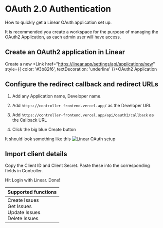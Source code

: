 
# OAuth 2.0 Authentication
How to quickly get a Linear OAuth application set up.

It is recommended you create a workspace for the purpose of managing the OAuth2 Application, as each admin user will have access.

## Create an OAuth2 application in Linear
Create a new <Link href="https://linear.app/settings/api/applications/new" style={{ color: '#3b82f6', textDecoration: 'underline' }}>OAuth2 Application</Link>

## Configure the redirect callback and redirect URLs

1. Add any Application name, Developer name.

2. Add ```https://controller-frontend.vercel.app/``` as the Developer URL

3. Add ```https://controller-frontend.vercel.app/api/oauth2/callback``` as the Callback URL

4. Click the big blue Create button

It should look something like this
<Image src="/linear.png" alt="Linear OAuth setup" width={800} height={400} />

## Import client details 

Copy the Client ID and Client Secret. Paste these into the corresponding fields in Controller.

Hit Login with Linear. Done!

| Supported functions |
| :----- |
| Create Issues <br/> Get Issues <br/> Update Issues <br/> Delete Issues <br/> |